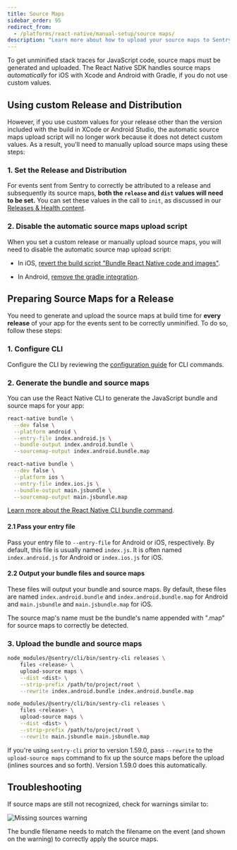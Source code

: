 ```yaml
---
title: Source Maps
sidebar_order: 95
redirect_from:
  - /platforms/react-native/manual-setup/source maps/
description: "Learn more about how to upload your source maps to Sentry."
---
```


To get unminified stack traces for JavaScript code, source maps must be generated and uploaded. The React Native SDK handles source maps _automatically_ for iOS with Xcode and Android with Gradle, if you do not use custom values.

## Using custom Release and Distribution

However, if you use custom values for your release other than the version included with the build in XCode or Android Studio, the automatic source maps upload script will no longer work because it does not detect custom values. As a result, you'll need to manually upload source maps using these steps:

### 1. Set the Release and Distribution

For events sent from Sentry to correctly be attributed to a release and subsequently its source maps, **both the `release` and `dist` values will need to be set.** You can set these values in the call to `init`, as discussed in our [Releases & Health content](/platforms/react-native/configuration/releases/).

### 2. Disable the automatic source maps upload script

When you set a custom release or manually upload source maps, you will need to disable the automatic source map upload script:

- In iOS, [revert the build script "Bundle React Native code and images"](/platforms/react-native/manual-setup/manual-setup/#bundle-react-native-code-and-images).

- In Android, [remove the gradle integration](/platforms/react-native/manual-setup/manual-setup/#enable-gradle-integration).

## Preparing Source Maps for a Release

You need to generate and upload the source maps at build time for **every release** of your app for the events sent to be correctly unminified. To do so, follow these steps:

### 1. Configure CLI

Configure the CLI by reviewing the [configuration guide](https://docs.sentry.io/product/cli/configuration/) for CLI commands.

### 2. Generate the bundle and source maps

You can use the React Native CLI to generate the JavaScript bundle and source maps for your app:

```bash {tabTitle:Android}
react-native bundle \
  --dev false \
  --platform android \
  --entry-file index.android.js \
  --bundle-output index.android.bundle \
  --sourcemap-output index.android.bundle.map
```

```bash {tabTitle:iOS}
react-native bundle \
  --dev false \
  --platform ios \
  --entry-file index.ios.js \
  --bundle-output main.jsbundle \
  --sourcemap-output main.jsbundle.map
```

[Learn more about the React Native CLI bundle command](https://github.com/react-native-community/cli/blob/master/docs/commands.md#bundle).

#### 2.1 Pass your entry file

Pass your entry file to `--entry-file` for Android or iOS, respectively. By default, this file is usually named `index.js`. It is often named `index.android.js` for Android or `index.ios.js` for iOS.

#### 2.2 Output your bundle files and source maps

These files will output your bundle and source maps. By default, these files are named `index.android.bundle` and `index.android.bundle.map` for Android and `main.jsbundle` and `main.jsbundle.map` for iOS.

<Note>

The source map's name must be the bundle's name appended with ".map" for source maps to correctly be detected.

</Note>

### 3. Upload the bundle and source maps

```bash {tabTitle:Android}
node_modules/@sentry/cli/bin/sentry-cli releases \
    files <release> \
    upload-source maps \
    --dist <dist> \
    --strip-prefix /path/to/project/root \
    --rewrite index.android.bundle index.android.bundle.map
```

```bash {tabTitle:iOS}
node_modules/@sentry/cli/bin/sentry-cli releases \
    files <release> \
    upload-source maps \
    --dist <dist> \
    --strip-prefix /path/to/project/root \
    --rewrite main.jsbundle main.jsbundle.map
```

<Note>

If you're using `sentry-cli` prior to version 1.59.0, pass `--rewrite` to the `upload-source maps` command to fix up the source maps before the upload (inlines sources and so forth). Version 1.59.0 does this automatically.

</Note>

## Troubleshooting

If source maps are still not recognized, check for warnings similar to:

![Missing sources warning](001-manual-sourcemaps.png)

The bundle filename needs to match the filename on the event (and shown on the warning) to correctly apply the source maps.
